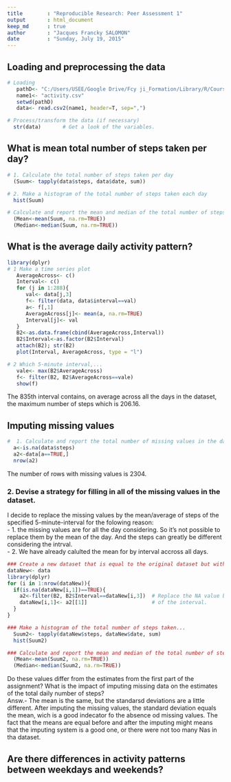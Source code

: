 ```yaml
---
title        : "Reproducible Research: Peer Assessment 1"
output       : html_document
keep_md      : true
author       : "Jacques Francky SALOMON"
date         : "Sunday, July 19, 2015"
---
```



## Loading and preprocessing the data
```r
# Loading
   pathD<- "C:/Users/USEE/Google Drive/Fcy ji_Formation/Library/R/Coursera/6.- Reproducible Research/Ass 1/repdata-data-activity"
   name1<- "activity.csv"
   setwd(pathD)
   data<- read.csv2(name1, header=T, sep=",")

# Process/transform the data (if necessary)
  str(data)       # Get a look of the variables.

```


## What is mean total number of steps taken per day?
```r
# 1. Calculate the total number of steps taken per day
  (Suum<- tapply(data$steps, data$date, sum))

# 2. Make a histogram of the total number of steps taken each day
  hist(Suum)

# Calculate and report the mean and median of the total number of steps taken per day
  (Mean<-mean(Suum, na.rm=TRUE))
  (Median<-median(Suum, na.rm=TRUE))

```


## What is the average daily activity pattern?
```r
library(dplyr)
# 1 Make a time series plot
   AverageAcross<- c()
   Interval<- c()
   for (j in 1:288){
      val<- data[j,3]
      f<- filter(data, data$interval==val)
      a<- f[,1]
      AverageAcross[j]<- mean(a, na.rm=TRUE)
      Interval[j]<- val
   }
   B2<-as.data.frame(cbind(AverageAcross,Interval))   
   B2$Interval<-as.factor(B2$Interval)
   attach(B2); str(B2)
   plot(Interval, AverageAcross, type = "l")

# 2 Which 5-minute interval,...
   vale<- max(B2$AverageAcross)
   f<- filter(B2, B2$AverageAcross==vale)
   show(f)
```
The 835th interval contains, on average across all the days in the dataset, the maximum number of steps which is 206.16.



## Imputing missing values

```r
#  1. Calculate and report the total number of missing values in the dataset (i.e. the total number of rows with NAs).
  a<-is.na(data$steps)
  a2<-data[a==TRUE,]
  nrow(a2)
```
The number of rows with missing values is 2304.


### 2. Devise a strategy for filling in all of the missing values in the dataset.
I decide to replace the missing values by the mean/average of steps of the specified 5-minute-interval for the folowing reason:  
 - 1. the missing values are for all the day considering. So it's not possible to replace them by the mean of the day.
      And the steps can greatly be different considering the intrval.  
 - 2. We have already calulted the mean for by interval accross all days.

```r
### Create a new dataset that is equal to the original dataset but with the missing data filled in.
dataNew<- data
library(dplyr)
for (i in 1:nrow(dataNew)){
  if(is.na(dataNew[i,1])==TRUE){
    a2<-filter(B2, B2$Interval==dataNew[i,3])  # Replace the NA value by the mean 
    dataNew[i,1]<- a2[[1]]                     # of the interval.
  }
}

### Make a histogram of the total number of steps taken...
  Suum2<- tapply(dataNew$steps, dataNew$date, sum)
  hist(Suum2)

### Calculate and report the mean and median of the total number of steps taken per day
  (Mean<-mean(Suum2, na.rm=TRUE))
  (Median<-median(Suum2, na.rm=TRUE))
```

Do these values differ from the estimates from the first part of the assignment? What is the impact of imputing missing data on the estimates of the total daily number of steps?  
Answ.- The mean is the same, but the standarsd deviations are a little different. After imputing the missing values, the standard deviation equals the mean, wich is a good indecator fo the absence od missing values. The fact that the means are equal before and after the imputing might means that the imputing system is a good one, or there were not too many Nas in tha dataset.

## Are there differences in activity patterns between weekdays and weekends?
```r

```





